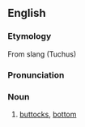 ==English==

===Etymology===
From {{etyl|yi}} slang (Tuchus)

===Pronunciation===
{{rfp}}

===Noun===
{{en-noun}}

# {{context|baby talk}} [[buttocks]], [[bottom]]